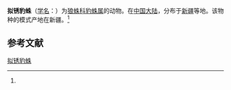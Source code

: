 {{Speciesbox
| name = 拟锈豹蛛
| status = 
| status_system = 
| image = 
| genus = Pardosa
| species = pseudoferruginea
| authority = (Schenkel, 1937)<ref name='id13890'>{{cite web| url =http://www.bioinfo.cn/db05/BjdwSpecies.php?action=view&id=13890| title =拟锈豹蛛| work =《中国动物物种编目数据库》| publisher =中国科学院微生物研究所| author =中国科学院动物研究所| accessdate =2009-04-28| deadurl =yes| archiveurl =https://web.archive.org/web/20160305003840/http://www.bioinfo.cn/db05/BjdwSpecies.php?action=view&id=13890| archivedate =2016-03-05}}</ref>
}}

'''拟锈豹蛛'''（[[学名|学名]]：{{lang|la|''Pardosa pseudoferruginea''}}）为[[狼蛛科|狼蛛科]][[豹蛛属|豹蛛属]]的动物。在[[中国大陆|中国大陆]]，分布于[[新疆|新疆]]等地。该物种的模式产地在新疆。<ref name='id13890'/>

== 参考文献 ==
{{reflist}}

{{Wikispecies|Pardosa pseudoferruginea}}

[[Category:豹蛛属|拟锈豹蛛]]


{{蜘蛛小作品}}